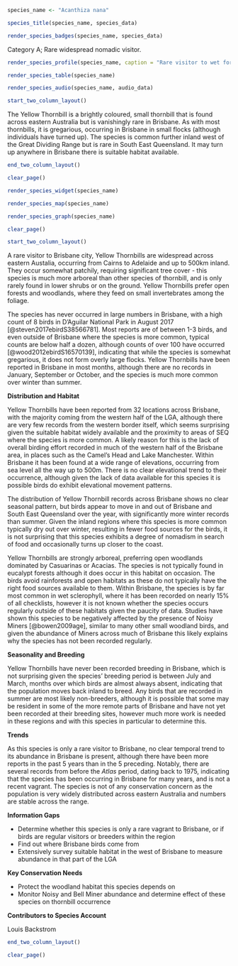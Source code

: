 ```r
species_name <- "Acanthiza nana"
```

```r
species_title(species_name, species_data)
```

```r
render_species_badges(species_name, species_data)
```

Category A; Rare widespread nomadic visitor.

```r
render_species_profile(species_name, caption = "Rare visitor to wet forests across Brisbane. More records over winter, suggesting seasonal movements into the region, but very sporadic abundance year-by-year. Not of any conservation in Brisbane or across Australia.")
```

```r
render_species_table(species_name)
```

```r
render_species_audio(species_name, audio_data)
```

```r
start_two_column_layout()
```

The Yellow Thornbill is a brightly coloured, small thornbill that is found across eastern Australia but is vanishingly rare in Brisbane. As with most thornbills, it is gregarious, occurring in Brisbane in small flocks (although individuals have turned up). The species is common further inland west of the Great Dividing Range but is rare in South East Queensland. It may turn up anywhere in Brisbane there is suitable habitat available.

```r
end_two_column_layout()
```

```r
clear_page()
```

```r
render_species_widget(species_name)
```

```r
render_species_map(species_name)
```

```r
render_species_graph(species_name)
```

```r
clear_page()
```

```r
start_two_column_layout()
```

A rare visitor to Brisbane city, Yellow Thornbills are widespread across eastern Austalia, occurring from Cairns to Adelaide and up to 500km inland. They occur somewhat patchily, requiring significant tree cover - this species is much more arboreal than other species of thornbill, and is only rarely found in lower shrubs or on the ground. Yellow Thornbills prefer open forests and woodlands, where they feed on small invertebrates among the foliage.

The species has never occurred in large numbers in Brisbane, with a high count of 8 birds in D'Aguilar National Park in August 2017 [@steven2017ebirdS38566781]. Most reports are of between 1-3 birds, and even outside of Brisbane where the species is more common, typical counts are below half a dozen, although counts of over 100 have occurred [@wood2012ebirdS16570139], indicating that while the species is somewhat gregarious, it does not form overly large flocks. Yellow Thornbills have been reported in Brisbane in most months, although there are no records in January, September or October, and the species is much more common over winter than summer.

**Distribution and Habitat**

Yellow Thornbills have been reported from 32 locations across Brisbane, with the majority coming from the western half of the LGA, although there are very few records from the western border itself, which seems surprising given the suitable habitat widely available and the proximity to areas of SEQ where the species is more common. A likely reason for this is the lack of overall birding effort recorded in much of the western half of the Brisbane area, in places such as the Camel's Head and Lake Manchester. Within Brisbane it has been found at a wide range of elevations, occurring from sea level all the way up to 500m. There is no clear elevational trend to their occurrence, although given the lack of data available for this species it is possible birds do exhibit elevational movement patterns.

The distribution of Yellow Thornbill records across Brisbane shows no clear seasonal pattern, but birds appear to move in and out of Brisbane and South East Queensland over the year, with significantly more winter records than summer. Given the inland regions where this species is more common typically dry out over winter, resulting in fewer food sources for the birds, it is not surprising that this species exhibits a degree of nomadism in search of food and occasionally turns up closer to the coast.

Yellow Thornbills are strongly arboreal, preferring open woodlands dominated by Casuarinas or Acacias. The species is not typically found in eucalypt forests although it does occur in this habitat on occasion. The birds avoid rainforests and open habitats as these do not typically have the right food sources available to them. Within Brisbane, the species is by far most common in wet sclerophyll, where it has been recorded on nearly 15% of all checklists, however it is not known whether the species occurs regularly outside of these habitats given the paucity of data. Studies have shown this species to be negatively affected by the presence of Noisy Miners [@bowen2009age], similar to many other small woodland birds, and given the abundance of Miners across much of Brisbane this likely explains why the species has not been recorded regularly.

**Seasonality and Breeding**

Yellow Thornbills have never been recorded breeding in Brisbane, which is not surprising given the species' breeding period is between July and March, months over which birds are almost always absent, indicating that the population moves back inland to breed. Any birds that are recorded in summer are most likely non-breeders, although it is possible that some may be resident in some of the more remote parts of Brisbane and have not yet been recorded at their breeding sites, however much more work is needed in these regions and with this species in particular to determine this.

**Trends**

As this species is only a rare visitor to Brisbane, no clear temporal trend to its abundance in Brisbane is present, although there have been more reports in the past 5 years than in the 5 preceding. Notably, there are several records from before the _Atlas_ period, dating back to 1975, indicating that the species has been occurring in Brisbane for many years, and is not a recent vagrant. The species is not of any conservation concern as the population is very widely distributed across eastern Australia and numbers are stable across the range.

**Information Gaps**

- Determine whether this species is only a rare vagrant to Brisbane, or if birds are regular visitors or breeders within the region
- Find out where Brisbane birds come from
- Extensively survey suitable habitat in the west of Brisbane to measure abundance in that part of the LGA

**Key Conservation Needs**

- Protect the woodland habitat this species depends on
- Monitor Noisy and Bell Miner abundance and determine effect of these species on thornbill occurrence

**Contributors to Species Account**

Louis Backstrom

```r
end_two_column_layout()
```

```r
clear_page()
```
